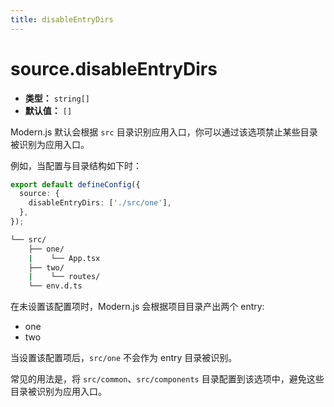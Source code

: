 ```yaml
---
title: disableEntryDirs
---
```


# source.disableEntryDirs

- **类型：** `string[]`
- **默认值：** `[]`

Modern.js 默认会根据 `src` 目录识别应用入口，你可以通过该选项禁止某些目录被识别为应用入口。

例如，当配置与目录结构如下时：

```ts title="modern.config.ts"
export default defineConfig({
  source: {
    disableEntryDirs: ['./src/one'],
  },
});
```

```bash title="项目目录结构"
└── src/
    ├── one/
    |    └── App.tsx
    ├── two/
    |    └── routes/
    └── env.d.ts
```

在未设置该配置项时，Modern.js 会根据项目目录产出两个 entry:

- one
- two

当设置该配置项后，`src/one` 不会作为 entry 目录被识别。

常见的用法是，将 `src/common`、`src/components` 目录配置到该选项中，避免这些目录被识别为应用入口。
